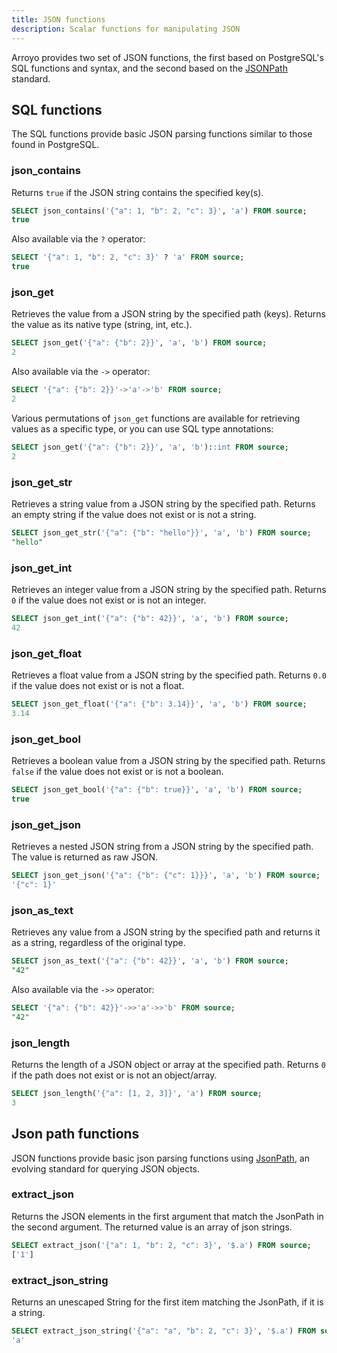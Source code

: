 ```yaml
---
title: JSON functions
description: Scalar functions for manipulating JSON
---
```


Arroyo provides two set of JSON functions, the first based on PostgreSQL's SQL
functions and syntax, and the second based on the
[JSONPath](https://jsonpath.com/) standard.

## SQL functions

The SQL functions provide basic JSON parsing functions similar to those found in
PostgreSQL.


### json_contains

Returns `true` if the JSON string contains the specified key(s).

```sql
SELECT json_contains('{"a": 1, "b": 2, "c": 3}', 'a') FROM source;
true
```

Also available via the `?` operator:

```sql
SELECT '{"a": 1, "b": 2, "c": 3}' ? 'a' FROM source;
true
```

### json_get

Retrieves the value from a JSON string by the specified path (keys). Returns the
value as its native type (string, int, etc.).

```sql
SELECT json_get('{"a": {"b": 2}}', 'a', 'b') FROM source;
2
```

Also available via the `->` operator:

```sql
SELECT '{"a": {"b": 2}}'->'a'->'b' FROM source;
2
```

Various permutations of `json_get` functions are available for retrieving values as
a specific type, or you can use SQL type annotations:

```sql
SELECT json_get('{"a": {"b": 2}}', 'a', 'b')::int FROM source;
2
```

### json_get_str

Retrieves a string value from a JSON string by the specified path. Returns an
empty string if the value does not exist or is not a string.

```sql
SELECT json_get_str('{"a": {"b": "hello"}}', 'a', 'b') FROM source;
"hello"
```

### json_get_int

Retrieves an integer value from a JSON string by the specified path. Returns `0`
if the value does not exist or is not an integer.

```sql
SELECT json_get_int('{"a": {"b": 42}}', 'a', 'b') FROM source;
42
```

### json_get_float

Retrieves a float value from a JSON string by the specified path. Returns `0.0`
if the value does not exist or is not a float.

```sql
SELECT json_get_float('{"a": {"b": 3.14}}', 'a', 'b') FROM source;
3.14
```

### json_get_bool

Retrieves a boolean value from a JSON string by the specified path. Returns
`false` if the value does not exist or is not a boolean.

```sql
SELECT json_get_bool('{"a": {"b": true}}', 'a', 'b') FROM source;
true
```

### json_get_json

Retrieves a nested JSON string from a JSON string by the specified path. The
value is returned as raw JSON.

```sql
SELECT json_get_json('{"a": {"b": {"c": 1}}}', 'a', 'b') FROM source;
'{"c": 1}'
```

### json_as_text

Retrieves any value from a JSON string by the specified path and returns it as a
string, regardless of the original type.

```sql
SELECT json_as_text('{"a": {"b": 42}}', 'a', 'b') FROM source;
"42"
```

Also available via the `->>` operator:

```sql
SELECT '{"a": {"b": 42}}'->>'a'->>'b' FROM source;
"42"
```

### json_length

Returns the length of a JSON object or array at the specified path. Returns `0`
if the path does not exist or is not an object/array.

```sql
SELECT json_length('{"a": [1, 2, 3]}', 'a') FROM source;
3
```



## Json path functions

 JSON functions provide basic json parsing functions using
[JsonPath](https://goessner.net/articles/JsonPath/), an evolving standard for
querying JSON objects.

### extract_json

Returns the JSON elements in the first argument that match the JsonPath in the second argument.
The returned value is an array of json strings.

```sql
SELECT extract_json('{"a": 1, "b": 2, "c": 3}', '$.a') FROM source;
['1']
```

### extract_json_string

Returns an unescaped String for the first item matching the JsonPath, if it is a string.

```sql
SELECT extract_json_string('{"a": "a", "b": 2, "c": 3}', '$.a') FROM source;
'a'
```

